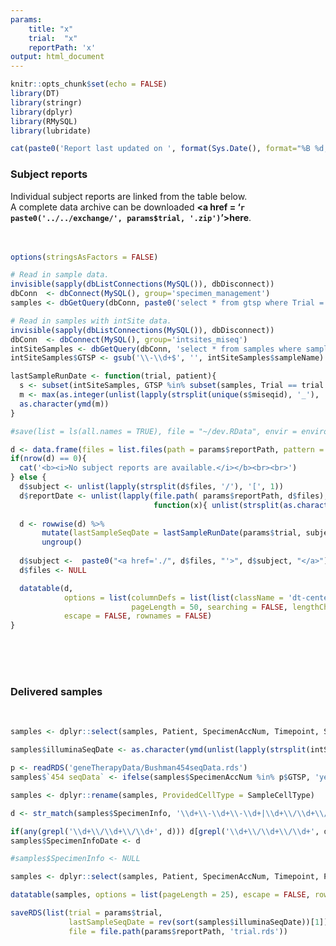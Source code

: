 ```yaml
---
params: 
    title: "x"
    trial:  "x"
    reportPath: 'x'
output: html_document
---
```


```r
knitr::opts_chunk$set(echo = FALSE)
library(DT)
library(stringr)
library(dplyr)
library(RMySQL)
library(lubridate)
```

```r
cat(paste0('Report last updated on ', format(Sys.Date(), format="%B %d, %Y")), '<br><br>\n')
```

### Subject reports  
Individual subject reports are linked from the table below.<br>
A complete data archive can be downloaded <b><a href = '`r paste0('../../exchange/', params$trial, '.zip')`'>here</a></b>.<br>
<br>
<br>

```r
options(stringsAsFactors = FALSE)

# Read in sample data.
invisible(sapply(dbListConnections(MySQL()), dbDisconnect))
dbConn  <- dbConnect(MySQL(), group='specimen_management')
samples <- dbGetQuery(dbConn, paste0('select * from gtsp where Trial = "', params$trial, '"'))

# Read in samples with intSite data.
invisible(sapply(dbListConnections(MySQL()), dbDisconnect))
dbConn  <- dbConnect(MySQL(), group='intsites_miseq')
intSiteSamples <- dbGetQuery(dbConn, 'select * from samples where sampleName like "%GTSP%"')
intSiteSamples$GTSP <- gsub('\\-\\d+$', '', intSiteSamples$sampleName)

lastSampleRunDate <- function(trial, patient){
  s <- subset(intSiteSamples, GTSP %in% subset(samples, Trial == trial & Patient == patient)$SpecimenAccNum)
  m <- max(as.integer(unlist(lapply(strsplit(unique(s$miseqid), '_'), '[[', 1))))
  as.character(ymd(m))
}

#save(list = ls(all.names = TRUE), file = "~/dev.RData", envir = environment())

d <- data.frame(files = list.files(path = params$reportPath, pattern = '.pdf$', recursive = TRUE))
if(nrow(d) == 0){
  cat('<b><i>No subject reports are available.</i></b><br><br>') 
} else {
  d$subject <- unlist(lapply(strsplit(d$files, '/'), '[', 1))
  d$reportDate <- unlist(lapply(file.path( params$reportPath, d$files), 
                                function(x){ unlist(strsplit(as.character(file.info(x)$mtime), '\\s+'))[1] }))
  
  d <- rowwise(d) %>% 
       mutate(lastSampleSeqDate = lastSampleRunDate(params$trial, subject)) %>%
       ungroup()
  
  d$subject <-  paste0("<a href='./", d$files, "'>", d$subject, "</a>")
  d$files <- NULL

  datatable(d, 
            options = list(columnDefs = list(list(className = 'dt-center', targets = c(1:2))), 
                           pageLength = 50, searching = FALSE, lengthChange = FALSE),  
            escape = FALSE, rownames = FALSE)
}

```
<br>  
<br>  

### Delivered samples  

<br>
```r

samples <- dplyr::select(samples, Patient, SpecimenAccNum, Timepoint, SampleCellType, CellType, DateRcvd, SpecimenInfo)

samples$illuminaSeqDate <- as.character(ymd(unlist(lapply(strsplit(intSiteSamples[match(samples$SpecimenAccNum, intSiteSamples$GTSP),]$miseqid, '_'), '[[', 1))))

p <- readRDS('geneTherapyData/Bushman454seqData.rds')
samples$`454 seqData` <- ifelse(samples$SpecimenAccNum %in% p$GTSP, 'yes', 'no')

samples <- dplyr::rename(samples, ProvidedCellType = SampleCellType)

d <- str_match(samples$SpecimenInfo, '\\d+\\-\\d+\\-\\d+|\\d+\\/\\d+\\/\\d+')

if(any(grepl('\\d+\\/\\d+\\/\\d+', d))) d[grepl('\\d+\\/\\d+\\/\\d+', d)] <- as.character(mdy(d[grepl('\\d+\\/\\d+\\/\\d+', d)] ))
samples$SpecimenInfoDate <- d

#samples$SpecimenInfo <- NULL

samples <- dplyr::select(samples, Patient, SpecimenAccNum, Timepoint, ProvidedCellType, CellType, DateRcvd, illuminaSeqDate, '454 seqData', SpecimenInfoDate, SpecimenInfo)

datatable(samples, options = list(pageLength = 25), escape = FALSE, rownames = FALSE)

saveRDS(list(trial = params$trial,
             lastSampleSeqDate = rev(sort(samples$illuminaSeqDate))[1]),
             file = file.path(params$reportPath, 'trial.rds'))
```
